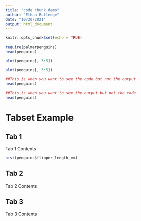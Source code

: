 ```yaml
---
title: "code chunk demo"
author: "Ethan Rutledge"
date: "10/20/2021"
output: html_document
---
```


```r
knitr::opts_chunk$set(echo = TRUE)
```

```r

require(palmerpenguins)
head(penguins)

```

```r

plot(penguins[, 3:5])

```

```r

plot(penguins[, 3:5])

```

```r

##This is when you want to see the code but not the output
head(penguins)
```

```r

##This is when you want to see the output but not the code
head(penguins)
```

# Tabset Example {.tabset}

## Tab 1

Tab 1 Contents 

```r

hist(penguins$flipper_length_mm)

```

## Tab 2

Tab 2 Contents

## Tab 3

Tab 3 Contents

